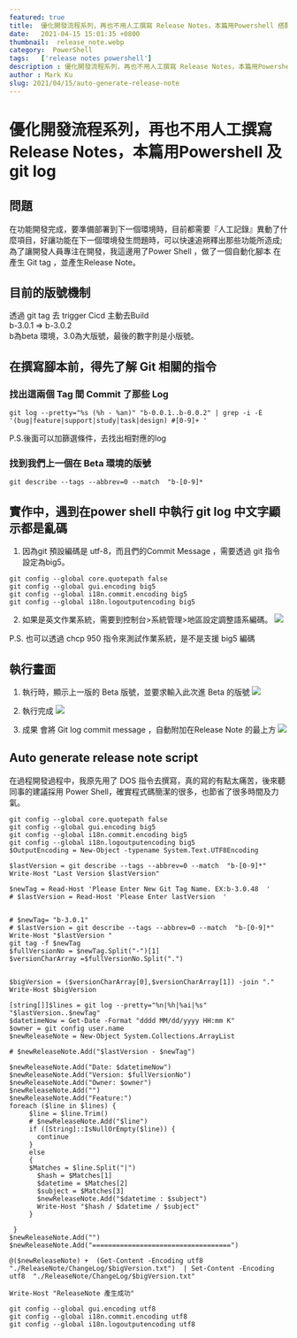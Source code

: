 ```yaml
---
featured: true
title:  優化開發流程系列，再也不用人工撰寫 Release Notes，本篇用Powershell 搭配 git log
date:   2021-04-15 15:01:35 +0800
thumbnail:  release_note.webp
category:  PowerShell
tags:   ['release notes powershell']
description : 優化開發流程系列，再也不用人工撰寫 Release Notes，本篇用Powershell 搭配 git log
author : Mark Ku
slug: 2021/04/15/auto-generate-release-note
---
```

# 優化開發流程系列，再也不用人工撰寫 Release Notes，本篇用Powershell 及 git log

## 問題
在功能開發完成，要準備部署到下一個環境時，目前都需要『人工記錄』異動了什麼項目，好讓功能在下一個環境發生問題時，可以快速追朔釋出那些功能所造成;為了讓開發人員專注在開發，我這邊用了Power Shell ，做了一個自動化腳本 在產生 Git tag ，並產生Release Note。

## 目前的版號機制
透過 git tag 去 trigger Cicd 主動去Build <br/>
b-3.0.1 => b-3.0.2 <br/>
b為beta 環境，3.0為大版號，最後的數字則是小版號。

## 在撰寫腳本前，得先了解 Git 相關的指令

### 找出這兩個 Tag 間 Commit 了那些 Log

```
git log --pretty="%s (%h - %an)" "b-0.0.1..b-0.0.2" | grep -i -E '(bug|feature|support|study|task|design) #[0-9]+ '
```
P.S.後面可以加篩選條件，去找出相對應的log


### 找到我們上一個在 Beta 環境的版號

```
git describe --tags --abbrev=0 --match  "b-[0-9]*
```

## 實作中，遇到在power shell 中執行 git log 中文字顯示都是亂碼

1. 因為git 預設編碼是 utf-8，而且們的Commit Message ，需要透過 git 指令設定為big5。

```
git config --global core.quotepath false 
git config --global gui.encoding big5
git config --global i18n.commit.encoding big5
git config --global i18n.logoutputencoding big5 
```

2. 如果是英文作業系統，需要到控制台>系統管理>地區設定調整語系編碼。
![](https://i.imgur.com/Vu3IXL0.webp)

P.S. 也可以透過 chcp 950 指令來測試作業系統，是不是支援 big5 編碼

## 執行畫面
1. 執行時，顯示上一版的 Beta 版號，並要求輸入此次進 Beta 的版號
![](https://i.imgur.com/V7efvh1.webp)

2. 執行完成
![](https://i.imgur.com/KMrK3bT.webp)

3. 成果
會將 Git log commit message ，自動附加在Release Note 的最上方
![](https://i.imgur.com/GmQSU5P.webp)


## Auto generate release note script

在過程開發過程中，我原先用了 DOS 指令去撰寫，真的寫的有點太痛苦，後來聽同事的建議採用 Power Shell，確實程式碼簡潔的很多，也節省了很多時間及力氣。

```
git config --global core.quotepath false 
git config --global gui.encoding big5
git config --global i18n.commit.encoding big5
git config --global i18n.logoutputencoding big5 
$OutputEncoding = New-Object -typename System.Text.UTF8Encoding

$lastVersion = git describe --tags --abbrev=0 --match  "b-[0-9]*"
Write-Host "Last Version $lastVersion"

$newTag = Read-Host 'Please Enter New Git Tag Name. EX:b-3.0.48  '
# $lastVersion = Read-Host 'Please Enter lastVersion  '


# $newTag= "b-3.0.1"
# $lastVersion = git describe --tags --abbrev=0 --match  "b-[0-9]*"
Write-Host "$lastVersion "
git tag -f $newTag
$fullVersionNo = $newTag.Split("-")[1]
$versionCharArray =$fullVersionNo.Split(".")


$bigVersion = ($versionCharArray[0],$versionCharArray[1]) -join "."
Write-Host $bigVersion

[string[]]$lines = git log --pretty="%n|%h|%ai|%s" "$lastVersion..$newTag"
$datetimeNow = Get-Date -Format "dddd MM/dd/yyyy HH:mm K"
$owner = git config user.name
$newReleaseNote = New-Object System.Collections.ArrayList

# $newReleaseNote.Add("$lastVersion - $newTag")

$newReleaseNote.Add("Date: $datetimeNow")
$newReleaseNote.Add("Version: $fullVersionNo")
$newReleaseNote.Add("Owner: $owner")
$newReleaseNote.Add("")
$newReleaseNote.Add("Feature:")
foreach ($line in $lines) {
     $line = $line.Trim()
	 # $newReleaseNote.Add("$line")
     if ([String]::IsNullOrEmpty($line)) {
       continue
     }
     else
	 {
	 $Matches = $line.Split("|")
       $hash = $Matches[1]
       $datetime = $Matches[2]
       $subject = $Matches[3]
	   $newReleaseNote.Add("$datetime : $subject")
	   Write-Host "$hash / $datetime / $subject"
     }
     
 }
$newReleaseNote.Add("")
$newReleaseNote.Add("===================================")

@($newReleaseNote) +  (Get-Content -Encoding utf8  "./ReleaseNote/ChangeLog/$bigVersion.txt")  | Set-Content -Encoding utf8  "./ReleaseNote/ChangeLog/$bigVersion.txt"  

Write-Host "ReleaseNote 產生成功"

git config --global gui.encoding utf8
git config --global i18n.commit.encoding utf8
git config --global i18n.logoutputencoding utf8

```